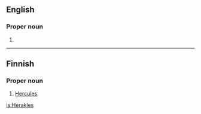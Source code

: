 ==English==

===Proper noun===
{{en-proper noun}}

# {{alternative spelling of|[[Heracles]]}}

----

==Finnish==

===Proper noun===
{{fi-noun|proper=true}}

# {{Greek mythology|lang=fi}} [[Hercules]].

[[is:Herakles]]